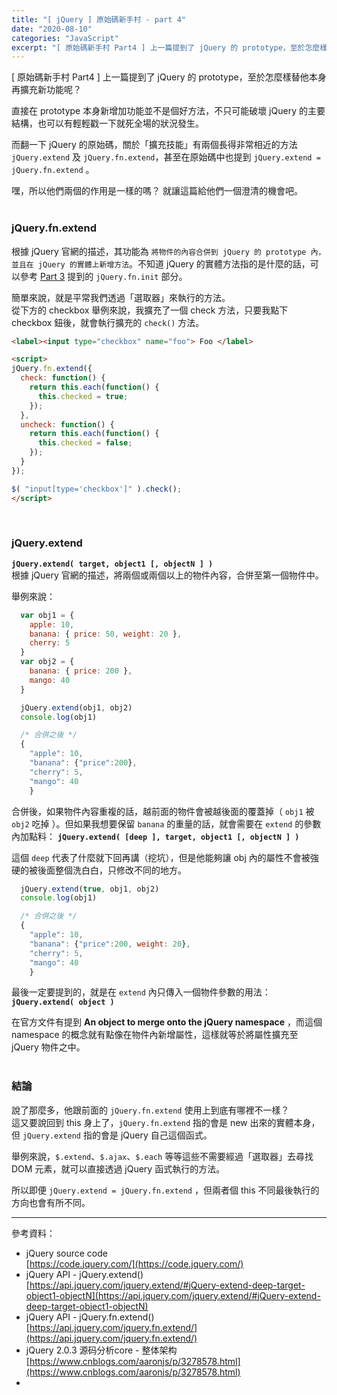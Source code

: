 ```yaml
---
title: "[ jQuery ] 原始碼新手村 - part 4"
date: "2020-08-10"
categories: "JavaScript"
excerpt: "[ 原始碼新手村 Part4 ] 上一篇提到了 jQuery 的 prototype，至於怎麼樣替他本身再擴充新功能呢"
---
```


[ 原始碼新手村 Part4 ] 上一篇提到了 jQuery 的 prototype，至於怎麼樣替他本身再擴充新功能呢？

直接在 prototype 本身新增加功能並不是個好方法，不只可能破壞 jQuery 的主要結構，也可以有輕輕戳一下就死全場的狀況發生。

而翻一下 jQuery 的原始碼，關於「擴充技能」有兩個長得非常相近的方法 `jQuery.extend` 及 `jQuery.fn.extend`，甚至在原始碼中也提到 `jQuery.extend = jQuery.fn.extend` 。

嘿，所以他們兩個的作用是一樣的嗎？
就讓這篇給他們一個澄清的機會吧。
<br/><br/>

### jQuery.fn.extend
根據 jQuery 官網的描述，其功能為 `將物件的內容合併到 jQuery 的 prototype 內，並且在 jQuery 的實體上新增方法`。不知道 jQuery 的實體方法指的是什麼的話，可以參考 [Part 3](https://andyu.io/2020/08/03/jquery-study-source-code-part-3/) 提到的 `jQuery.fn.init` 部分。

簡單來說，就是平常我們透過「選取器」來執行的方法。<br/>
從下方的 checkbox 舉例來說，我擴充了一個 check 方法，只要我點下 checkbox 鈕後，就會執行擴充的 `check()` 方法。
```html
<label><input type="checkbox" name="foo"> Foo </label>

<script>
jQuery.fn.extend({
  check: function() {
    return this.each(function() {
      this.checked = true;
    });
  },
  uncheck: function() {
    return this.each(function() {
      this.checked = false;
    });
  }
});

$( "input[type='checkbox']" ).check();
</script>
```
<br/>

### jQuery.extend
**`jQuery.extend( target, object1 [, objectN ] )`**<br/>
根據 jQuery 官網的描述，將兩個或兩個以上的物件內容，合併至第一個物件中。

舉例來說：
```javascript
  var obj1 = {
    apple: 10,
    banana: { price: 50, weight: 20 },
    cherry: 5
  }
  var obj2 = {
    banana: { price: 200 },
    mango: 40
  }

  jQuery.extend(obj1, obj2)
  console.log(obj1)

  /* 合併之後 */
  {
    "apple": 10,
    "banana": {"price":200},
    "cherry": 5,
    "mango": 40
    }
```
合併後，如果物件內容重複的話，越前面的物件會被越後面的覆蓋掉（ `obj1` 被 `obj2` 吃掉 ）。但如果我想要保留 `banana` 的重量的話，就會需要在 `extend` 的參數內加點料：
**`jQuery.extend( [deep ], target, object1 [, objectN ] )`**

這個 `deep` 代表了什麼就下回再講（挖坑），但是他能夠讓 obj 內的屬性不會被強硬的被後面整個洗白白，只修改不同的地方。

```javascript
  jQuery.extend(true, obj1, obj2)
  console.log(obj1)

  /* 合併之後 */
  {
    "apple": 10,
    "banana": {"price":200, weight: 20},
    "cherry": 5,
    "mango": 40
    }
```

最後一定要提到的，就是在 `extend` 內只傳入一個物件參數的用法：<br/>
**`jQuery.extend( object )`**

在官方文件有提到 **An object to merge onto the jQuery namespace** ，而這個 namespace 的概念就有點像在物件內新增屬性，這樣就等於將屬性擴充至 jQuery 物件之中。
<br/>
<br/>

### 結論

說了那麼多，他跟前面的 `jQuery.fn.extend` 使用上到底有哪裡不一樣？<br/>
這又要說回到 this 身上了，`jQuery.fn.extend` 指的會是 new 出來的實體本身，但 `jQuery.extend` 指的會是 jQuery 自己這個函式。

舉例來說，`$.extend`、`$.ajax`、`$.each` 等等這些不需要經過「選取器」去尋找 DOM 元素，就可以直接透過 jQuery 函式執行的方法。

所以即便 `jQuery.extend = jQuery.fn.extend` ，但兩者個 this 不同最後執行的方向也會有所不同。

---

參考資料：
- jQuery source code<br/>
[https://code.jquery.com/](https://code.jquery.com/)
- jQuery API - jQuery.extend()<br/>
[https://api.jquery.com/jquery.extend/#jQuery-extend-deep-target-object1-objectN](https://api.jquery.com/jquery.extend/#jQuery-extend-deep-target-object1-objectN)
- jQuery API - jQuery.fn.extend()<br/>
[https://api.jquery.com/jquery.fn.extend/](https://api.jquery.com/jquery.fn.extend/)
- jQuery 2.0.3 源码分析core - 整体架构<br/>
[https://www.cnblogs.com/aaronjs/p/3278578.html](https://www.cnblogs.com/aaronjs/p/3278578.html)
-